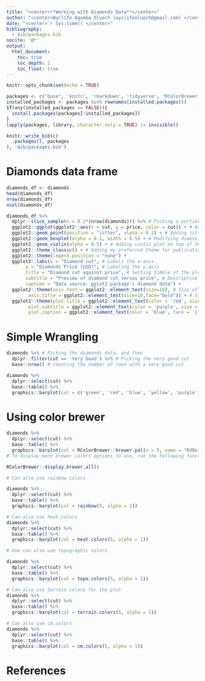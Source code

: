 ```yaml
---
title: "<center>**Working with Diamonds Data**</center>"
author: "<center>Wyclife Agumba Oluoch (wyclifeoluoch@gmail.com) </center>"
date: "<center>`r Sys.time()`</center>"
bibliography: 
  - bib/packages.bib
nocite: '@*'
output: 
  html_document:
    toc: true
    toc_depth: 2
    toc_float: true
---
```


```r
knitr::opts_chunk$set(echo = TRUE)
```


```r
packages <- c("base", 'knitr', 'rmarkdown', 'tidyverse', 'RColorBrewer', 'grDevices')
installed_packages <- packages %in% rownames(installed.packages())
if(any(installed_packages == FALSE)){
  install.packages(packages[!installed_packages])
}
lapply(packages, library, character.only = TRUE) |> invisible()
```

```r
knitr::write_bib(c(
  .packages(), packages
), 'bib/packages.bib')
```

# Diamonds data frame

```r
diamonds_df <- diamonds
head(diamonds_df)
nrow(diamonds_df)
ncol(diamonds_df)
```

```r
diamonds_df %>% 
  dplyr::slice_sample(n = 0.2*(nrow(diamonds))) %>% # Picking a portion of the data-set
  ggplot2::ggplot(ggplot2::aes(x = cut, y = price, color = cut)) + # Adding the mapping variables
  ggplot2::geom_point(position = "jitter", alpha = 0.2) + # Adding jitter and alpha
  ggplot2::geom_boxplot(alpha = 0.1, width = 0.5) + # Modifying dimensions of the boxplot 
  ggplot2::geom_violin(alpha = 0.5) + # Adding violin plot on top of the box and jitter
  ggplot2::theme_classic() + # Adding my preferred theme for publication.
  ggplot2::theme(legend.position = "none") +
  ggplot2::labs(x = "Diamond cut", # Labels the x-axis.
       y = "Diamonds Price (USD)", # Labeling the y-axis
       title = "Diamond cut against price", # Setting tibble of the plot
       subtitle = "Preview of diamond cut versus price", # Descriptive title beneath TITLE
       caption = "Data source: gglot2 package's diamond data") +
  ggplot2::theme(axis.text = ggplot2::element_text(size=16), # Size of labels on tick-marks
        axis.title = ggplot2::element_text(size=16,face="bold")) + # Size of axis labels
  ggplot2::theme(plot.title = ggplot2::element_text(color = 'red', size = 18, face = 'bold'),
        plot.subtitle = ggplot2::element_text(color = 'purple', size = 14, face = 'italic'),
        plot.caption = ggplot2::element_text(color = 'blue', face = 'italic'))
```
# Simple Wrangling

```r
diamonds %>% # Picking the diamonds data, and then
  dplyr::filter(cut == 'Very Good') %>% # Picking the very good cut 
  base::nrow() # counting the number of rows with a very good cut

diamonds %>% 
  dplyr::select(cut) %>% 
  base::table() %>% 
  graphics::barplot(col = c('green', 'red', 'blue', 'yellow', 'purple'))
```

# Using color brewer

```r
diamonds %>% 
  dplyr::select(cut) %>% 
  base::table() %>% 
  graphics::barplot(col = RColorBrewer::brewer.pal(n = 5, name = "RdBu"))
# To display more brewer colors options to use, run the following function:

RColorBrewer::display.brewer.all()

# Can also use rainbow colors

diamonds %>% 
  dplyr::select(cut) %>% 
  base::table() %>% 
  graphics::barplot(col = rainbow(5, alpha = 1))

# Can also use heat.colors
diamonds %>% 
  dplyr::select(cut) %>% 
  base::table() %>% 
  graphics::barplot(col = heat.colors(5, alpha = 1))

# One can also use topographic colors

diamonds %>% 
  dplyr::select(cut) %>% 
  base::table() %>% 
  graphics::barplot(col = topo.colors(5, alpha = 1))

# Can also use terrain colors for the plot
diamonds %>% 
  dplyr::select(cut) %>% 
  base::table() %>% 
  graphics::barplot(col = terrain.colors(5, alpha = 1))

# Can also use cm.colors
diamonds %>% 
  dplyr::select(cut) %>% 
  base::table() %>% 
  graphics::barplot(col = cm.colors(5, alpha = 1)) 

```

# References
